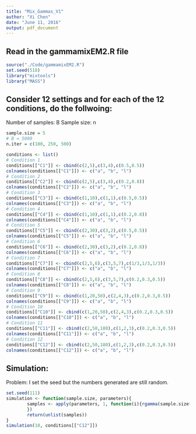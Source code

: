 ```yaml
---
title: "Mix_Gammas_V1"
author: "Xi Chen"
date: "June 11, 2016"
output: pdf_document
---
```

## Read in the gammamixEM2.R file
```r
source("./Code/gammamixEM2.R")
set.seed(518)
library("mixtools")
library("MASS")
```

## Consider 12 settings and for each of the 12 conditions, do the follwoing:
Number of samples: B
Sample size: n

```r
sample.size = 5
# B = 5000
n.iter = c(100, 250, 500)

conditions <- list()
# Condition 1
conditions[["C1"]] <- cbind(c(2,5),c(3,4),c(0.5,0.5))
colnames(conditions[["C1"]]) <- c("a", "b", "l")
# Condition 2
conditions[["C2"]] <- cbind(c(2,5),c(3,4),c(0.2,0.8))
colnames(conditions[["C2"]]) <- c("a", "b", "l")
# Condition 3
conditions[["C3"]] <- cbind(c(1,10),c(1,1),c(0.5,0.5))
colnames(conditions[["C3"]]) <- c("a", "b", "l")
# Condition 4
conditions[["C4"]] <- cbind(c(1,10),c(1,1),c(0.2,0.8))
colnames(conditions[["C4"]]) <- c("a", "b", "l")
# Condition 5
conditions[["C5"]] <- cbind(c(2,30),c(3,2),c(0.5,0.5))
colnames(conditions[["C5"]]) <- c("a", "b", "l")
# Condition 6
conditions[["C6"]] <- cbind(c(2,30),c(3,2),c(0.2,0.8))
colnames(conditions[["C6"]]) <- c("a", "b", "l")
# Condition 7
conditions[["C7"]] <- cbind(c(2,5,6),c(3,5,7),c(1/3,1/3,1/3))
colnames(conditions[["C7"]]) <- c("a", "b", "l")
# Condition 8
conditions[["C8"]] <- cbind(c(2,5,6),c(3,5,7),c(0.2,0.3,0.5))
colnames(conditions[["C8"]]) <- c("a", "b", "l")
# Condition 9
conditions[["C9"]] <- cbind(c(1,20,50),c(2,4,3),c(0.2,0.3,0.5))
colnames(conditions[["C9"]]) <- c("a", "b", "l")
# Condition 10
conditions[["C10"]] <- cbind(c(1,20,50),c(2,4,3),c(0.2,0.3,0.5))
colnames(conditions[["C10"]]) <- c("a", "b", "l")
# Condition 11
conditions[["C11"]] <- cbind(c(2,50,180),c(1,2,3),c(0.2,0.3,0.5))
colnames(conditions[["C11"]]) <- c("a", "b", "l")
# Condition 12
conditions[["C12"]] <- cbind(c(2,50,180),c(1,2,3),c(0.2,0.3,0.5))
colnames(conditions[["C12"]]) <- c("a", "b", "l")


```

## Simulation:
Problem: I set the seed but the numbers generated are still random.


```r
set.seed(111)
simulation <- function(sample.size, parameters){
        samples <- apply(parameters, 1, function(i){rgamma(sample.size* i[3], shape = i[1], scale = i[2])
        })
        return(unlist(samples))
}
simulation(10, conditions[["C12"]])

```
